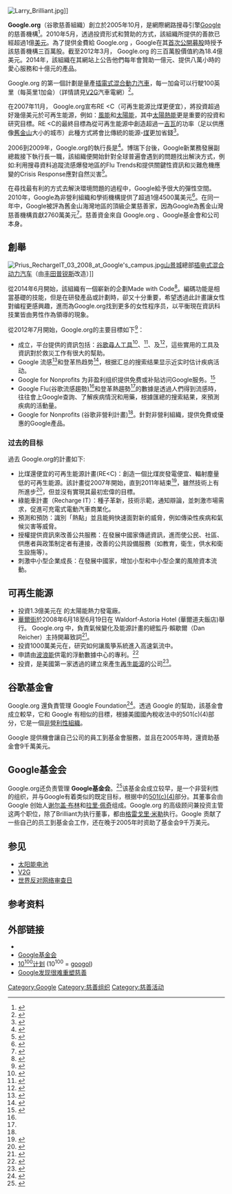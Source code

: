 {{unreliable sources|time=January 2016}}
{{Rough_translation|time=2020-06-03T07:29:07+00:00}}
{{Infobox organization
| name                = Google.org
| image               = Google org logo.svg
| image_size          = 
| formation           = 2005年10月
| founder             = 
| founding_location   = 
| type                = 
| status              = 
| purpose             = 
| headquarters        = 
| location            = 
| coords              = <!-- {{coord|LAT|LON|display=inline,title}} -->
| region              = 
| services            = 
| products            = 
| fields              = 
| leader_title        = 
| leader_name         = 
| key_people          = 
| parent_organization = [[Google|Google]]
| subsidiaries        = 
| budget              = 
| budget_year         = 
| revenue             = 
| revenue_year        = 
| slogan              = 
| website             = {{url|http://www.google.org}}
}}

[[File:Larry_Brilliant.jpg|thumb]]]]

'''Google.org'''（谷歌慈善組織）創立於2005年10月，是網際網路搜尋引擎[[Google|Google]]的慈善機構<ref name="founding">{{cite web|url=http://www.boston.com/business/technology/articles/2005/10/12/google_commits_1_billion_to_charity/|title=Google commits $1 billion to charity: Firm makes good on IPO pledge|publisher=Boston.com|accessdate=2013-11-20|archive-date=2016-03-04|archive-url=https://web.archive.org/web/20160304092807/http://www.boston.com/business/technology/articles/2005/10/12/google_commits_1_billion_to_charity/|dead-url=no}}</ref>。2010年5月，透過投資形式和贊助的方式，該組織所提供的善款已經超過1億[[美元|美元]]。為了提供金費給 Google.org ，Google在其[[首次公開募股|首次公開募股]]時授予該慈善機構三百萬股。截至2012年3月， Google.org 的三百萬股價值約為18.4億美元。2014年，該組織在其網站上公告他們每年會贊助一億元、提供八萬小時的愛心服務和十億元的產品。

Google.org 的第一個計劃是量產[[插電式混合動力汽車|插電式混合動力汽車]]，每一加侖可以行駛100英里（每英里1加侖）（詳情請見[[V2G|V2G]]汽車電網）<ref name="plugin">{{cite news|url=http://www.nytimes.com/2006/09/14/technology/14google.html|title=Philanthropy Google’s Way: Not the Usual|last=Hafner|first=Katie|publisher=New York Times|date=2006-09-14|accessdate=2008-01-07|archive-date=2016-07-23|archive-url=https://web.archive.org/web/20160723065526/http://www.nytimes.com/2006/09/14/technology/14google.html|dead-url=no}}</ref>。

在2007年11月， Google.org宣布RE <C（可再生能源比煤更便宜），將投資超過好幾億美元於可再生能源，例如：[[風能|風能]]和[[太陽能|太陽能]]，其中[[太陽熱能|太陽熱能]]更是重要的投資和研究目標。RE <C的最終目標為從可再生能源中創造超過一[[瓦|吉瓦]]的功率（足以供應像[[舊金山|舊金山]]大小的城市）此種方式將會比傳統的能源-[[煤|煤]]更加省錢<ref name=REC>{{cite web|url=http://www.google.com/corporate/green/energy/|title=Powering a clean energy revolution|publisher=Google|date=2007-11-27|accessdate=2008-03-31|archive-date=2008-12-20|archive-url=https://web.archive.org/web/20081220015152/http://www.google.com/corporate/green/energy/|dead-url=no}}</ref>。

2006到2009年，Google.org的執行長是{{link-en|拉里·博瑞|Larry Brilliant}}<ref name="director">{{cite web|url=http://www.google.com/press/pressrel/brilliant.html|title=Google Names Larry Brilliant as Executive Director of Google.org|publisher=Google, Inc.|accessdate=2008-01-07|archive-date=2012-07-13|archive-url=https://web.archive.org/web/20120713072628/http://www.google.com/press/pressrel/brilliant.html|dead-url=no}}</ref>。博瑞下台後，Google新業務發展副總裁{{le|Megan Smith}}接下執行長一職，該組織便開始針對全球普遍會遇到的問題找出解決方式，例如:利用搜尋資料追蹤流感爆發地區的Flu Trends和提供關鍵性資訊和災難危機應變的Crisis Response應對自然災害<ref>{{cite news |url=http://www.nytimes.com/2009/02/24/technology/companies/24google.html?_r=1&ref=business |title=Google Chief for Charity Steps Down on Revamp |publisher=Nytimes.com |date=2009-02-24 |accessdate=2012-12-12 |archive-date=2013-05-20 |archive-url=https://web.archive.org/web/20130520134730/http://www.nytimes.com/2009/02/24/technology/companies/24google.html?_r=1&ref=business |dead-url=no }}</ref>。

在尋找最有利的方式去解決環境問題的過程中，Google給予很大的彈性空間。2010年，Google為非營利組織和學術機構提供了超過1億4500萬美元<ref>{{cite web |url=http://googleblog.blogspot.com/2011/01/tech-for-good-catching-up-on-googleorg.html |title=Tech for good - catching up on Google.org |publisher=Googleblog.blogspot.com |date= |accessdate=2012-12-12 |archive-date=2018-02-18 |archive-url=https://web.archive.org/web/20180218165718/https://googleblog.blogspot.com/2011/01/tech-for-good-catching-up-on-googleorg.html |dead-url=no }}</ref>。在同一年中，Google被{{link-en|旧金山商业时报|American City Business Journals}}評為舊金山海灣地區的頂級企業慈善家，因為Google為舊金山灣慈善機構貢獻2760萬美元<ref>{{cite web |author=San Francisco Business Times |url=http://www.bizjournals.com/sanfrancisco/news/2011/07/22/google-is-top-bay-area-philanthropist.html |title=Google named Bay Area's top corporate philanthropist |publisher=Bizjournals.com |date=2011-07-22 |accessdate=2012-12-12 |archive-date=2014-08-11 |archive-url=https://web.archive.org/web/20140811032736/http://www.bizjournals.com/sanfrancisco/news/2011/07/22/google-is-top-bay-area-philanthropist.html |dead-url=no }}</ref>。慈善資金來自 Google.org 、Google基金會和公司本身。

==創舉==
[[File:Prius_RechargeIT_03_2008_at_Google's_campus.jpg|thumb]][[山景城_(加利福尼亞州)|山景城]]總部{{link-en|RechargeIT|RechargeIT}}[[插电式混合动力汽车|插电式混合动力汽车]]（由[[丰田普锐斯|丰田普锐斯]]改造）]]

從2014年6月開始，該組織有一個嶄新的企劃Made with Code<ref>{{Cite web |url=http://googleblog.blogspot.com/2014/06/things-you-love-are-made-with-code.html |title=存档副本 |accessdate=2016-02-04 |archive-date=2020-09-16 |archive-url=https://web.archive.org/web/20200916210714/https://googleblog.blogspot.com/2014/06/things-you-love-are-made-with-code.html |dead-url=no }}</ref>。編碼功能是相當基礎的技能，但是在研發產品或計劃時，卻又十分重要，希望透過此計畫讓女性對编程更感興趣，進而為Google.org找到更多的女性程序员，以平衡現在資訊科技業皆由男性作為領導的現象。

從2012年7月開始，Google.org的主要目標如下<ref>{{cite web |url=http://www.google.org/projects.html |title=Projects |publisher=Google.org |date= |accessdate=2012-12-12 |deadurl=yes |archiveurl=https://web.archive.org/web/20130117162240/http://www.google.org/projects.html |archivedate=2013-01-17 }}</ref>：
*成立{{le|谷歌災害應變資訊平台|Google Crisis Response}}，平台提供的資訊包括：[[谷歌尋人工具|谷歌尋人工具]]<ref>{{cite web |url=http://google.org/personfinder |title=Google Person Finder |publisher=Google.org |date= |accessdate=2012-12-12 |archive-date=2020-12-21 |archive-url=https://web.archive.org/web/20201221112005/https://google.org/personfinder/ |dead-url=no }}</ref>、{{le|谷歌災害示警|Google Public Alerts}}<ref>{{cite web |url=http://google.org/publicalerts |title=Google Public Alerts |publisher=Google.org |date= |accessdate=2012-12-12 |archive-date=2021-01-30 |archive-url=https://web.archive.org/web/20210130142155/https://google.org/publicalerts |dead-url=no }}</ref>、及{{le|谷歌防災地圖|Google Crisis Maps}}<ref>{{cite web |url=http://google.org/crisismap |title=Google Crisis Map |publisher=Google.org |date= |accessdate=2012-12-12 |archive-date=2012-04-14 |archive-url=https://web.archive.org/web/20120414035832/http://google.org/crisismap |dead-url=no }}</ref>，這些實用的工具及資訊對於救災工作有很大的幫助。
* Google 流感<ref name="Google Flu Trends">{{cite web |url=http://google.org/flutrends |title=Google Flu Trends |publisher=Google.org |date= |accessdate=2013-06-15 |archive-date=2015-08-13 |archive-url=https://web.archive.org/web/20150813143810/https://www.google.org/flutrends/ |dead-url=no }}</ref>和登革热趋势<ref name="Google Dengue Trends">{{cite web |url=http://google.org/denguetrends |title=Google Dengue Trends |publisher=Google.org |date= |accessdate=2012-12-12 |archive-date=2015-08-16 |archive-url=https://web.archive.org/web/20150816173451/http://www.google.org/denguetrends/ |dead-url=no }}</ref>，根据汇总的搜索结果显示近实时估计疾病活动。
* Google for Nonprofits 为非盈利组织提供免费或补贴访问Google服务。<ref name="Google for nonprofits">{{cite web|url=http://google.org/nonprofits |title=Google for nonprofits |publisher=Google.org |date= |accessdate=2012-12-12}}</ref>
*Google Flu(谷歌流感趨勢)<ref name="Google Flu Trends"/>和登革熱趨勢<ref name="Google Dengue Trends"/>的數據是透過人們得到流感時，往往會上Google查詢、了解疾病情況和用藥，根據匯總的搜索結果，來預測疾病的活動量。
*Google for Nonprofits (谷歌非營利計畫)<ref name="Google for nonprofits"/>。針對非營利組織，提供免費或優惠的Google產品。

===过去的目标===
過去 Google.org的計畫如下:

*比煤還便宜的可再生能源計畫(RE<C)：創造一個比煤炭發電便宜、輻射塵量低的可再生能源。該計畫從2007年開始，直到2011年結束<ref>{{cite web |url=http://tech.fortune.cnn.com/2012/07/12/google-zero-carbon/ |title=Google's zero-carbon quest - Fortune Tech |publisher=Tech.fortune.cnn.com |date= |accessdate=2013-06-15 |deadurl=yes |archiveurl=https://web.archive.org/web/20130526062530/http://tech.fortune.cnn.com/2012/07/12/google-zero-carbon/ |archivedate=2013-05-26 }}</ref>，雖然技術上有所進步<ref>{{cite web |url=http://www.google.org/rec.html |title=RE<C – |publisher=Google.org |date= |accessdate=2013-06-15 |deadurl=yes |archiveurl=https://web.archive.org/web/20130629173557/http://www.google.org/rec.html |archivedate=2013-06-29 }}</ref>，但並沒有實現其最初宏偉的目標。
*綠能車計畫（Recharge IT）：種子革新，技術示範，通知辯論，並刺激市場需求，促進可充電式電動汽車商業化。
*預測和預防：識別「熱點」並且能夠快速面對新的威脅，例如傳染性疾病和氣候災害等威脅。
*授權提供資訊來改善公共服務：在發展中國家傳遞資訊，進而使公民、社區、供應者與政策制定者有連接，改善的公共設備服務（如教育，衛生，供水和衛生設施等）。
*刺激中小型企業成長：在發展中國家，增加小型和中小型企業的風險資本流動。{{citation needed|time=August 2014}}

==可再生能源==
{{main|Google能源}}

*投資1.3億美元在 {{link-en|eSolar|eSolar}} 的太陽能熱力發電廠。
*[[華爾街|華爾街]]{{le|可再生能源座談會|Renewable Energy Finance Forum}}於2008年6月18至6月19日在 Waldorf-Astoria Hotel (華爾道夫飯店)舉行。 Google.org 中，負責氣候變化及能源計畫的總監丹·賴歇爾（Dan Reicher）主持開幕致詞<ref name="reffws">{{cite web|url=http://www.reffwallstreet.com|title=Renewable Energy Finance Forum-Wall Street|publisher=reffwallstreet.org|accessdate=2008-04-28|archive-date=2020-12-01|archive-url=https://web.archive.org/web/20201201053224/https://reffwallstreet.com/|dead-url=no}}</ref>。
*投資1000萬美元在{{le|馬卡尼電力公司|Makani Power}}，研究如何讓風箏系統進入高速氣流中。
*申請由[[波浪能|波浪能]]供電的浮動數據中心的專利。<ref>{{cite web |url=http://thoughtsonglobalwarming.blogspot.com/2008/09/google-files-patent-for-wave-powered.html |title=Thoughts on Global Warming: Google Files Patent for Wave-Powered Floating Data Centers |publisher=Thoughtsonglobalwarming.blogspot.com |date=2008-09-08 |accessdate=2012-12-12 |archive-date=2020-11-09 |archive-url=https://web.archive.org/web/20201109042505/http://thoughtsonglobalwarming.blogspot.com/2008/09/google-files-patent-for-wave-powered.html |dead-url=no }}</ref>
*投資{{le|艾塔洛克地熱能源公司|AltaRock Energy}}，是美國第一家透過{{le|增強地熱能系統|Enhanced Geothermal Systems}}的建立來產生[[再生能源|再生能源]]的公司<ref>{{cite web
|url=http://www.xconomy.com/seattle/2008/08/21/why-vulcan-google-and-atv-are-backing-altarock-energy-betting-on-next-gen-geothermal/
|title=Why Vulcan, Google, and ATV Are Backing AltaRock Energy, Betting on Next-Gen Geothermal
|work=Xconomy
|accessdate=2009-08-20
|last=Huang
|first=Gregory
|archive-date=2016-10-14
|archive-url=https://web.archive.org/web/20161014002917/http://www.xconomy.com/seattle/2008/08/21/why-vulcan-google-and-atv-are-backing-altarock-energy-betting-on-next-gen-geothermal/
|dead-url=no
}}</ref>。

== 谷歌基金會 ==

Google.org 還負責管理 Google Foundation<ref>{{cite web|last=Boss|first=Suzie|url=http://www.ssireview.org/articles/entry/do_no_evil|archiveurl=https://web.archive.org/web/20150427070055/http://www.ssireview.org/articles/entry/do_no_evil|work=[[Stanford_Social_Innovation_Review|Stanford Social Innovation Review]]|deadurl=no|archivedate=2015-04-27|title=Do No Evil|publisher=Google.org|date=2010|accessdate=2015-05-27|quote=Under the DotOrg umbrella sat the smaller Google Foundation, a more traditional 501(c)(3) organization.}}</ref>。透過 Google 的幫助，該基金會成立較早，它和 Google 有相似的目標，根據美國國內稅收法中的501(c)(4)部分，它是一個[[非營利性組織|非營利性組織]]。

Google 提供機會讓自己公司的員工到基金會服務，並且在2005年時，還資助基金會9千萬美元。{{citation needed|time=August 2014}}

==Google基金会==
Google.org还负责管理 '''Google基金会'''。<ref>{{cite web |author=Shona Brown |url=http://www.google.org/about.html |title=About – |publisher=Google.org |date= |accessdate=2012-12-12 |deadurl=yes |archiveurl=https://web.archive.org/web/20100714080922/http://www.google.org/about.html |archivedate=2010-07-14 }}</ref>该基金会成立较早，是一个非营利性的组织，并与Google有着类似的既定目标，根据{{link-en|美国国内税收法|Internal Revenue Code}}中的[[501(c)条款#501(c)(4)|501(c)(4)]]部分。其董事会由 Google 创始人[[谢尔盖·布林|谢尔盖·布林]]和[[拉里·佩奇|拉里·佩奇]]组成。Google.org 的高级顾问兼投资主管这两个职位，除了Brilliant为执行董事，都由[[格雷戈里·米勒|格雷戈里·米勒]]执行。Google 贡献了一些自己的员工到基金会工作，还在晚于2005年时资助了基金会9千万美元。

==参见==
*[[太阳能电池|太阳能电池]]
*[[V2G|V2G]]
*[[世界反对网络审查日|世界反对网络审查日]]

==参考资料==
{{reflist|2}}

==外部链接==
*{{official|http://www.google.org}}{{en}}
*[https://web.archive.org/web/20081029082120/http://www.google.org/foundation.html Google基金会]{{en}}
*[http://www.project10tothe100.com 10<sup>100</sup>计划]{{Wayback|url=http://www.project10tothe100.com/ |date=20110710075927 }} (10<sup>100</sup> = [[googol|googol]]){{en}}
*[http://www.nytimes.com/2011/01/30/business/30charity.html?pagewanted=all Google发现很难重塑慈善] {{Wayback|url=http://www.nytimes.com/2011/01/30/business/30charity.html?pagewanted=all |date=20181218193416 }}{{en}}

{{Google公司}}

{{DEFAULTSORT:Google.Org}}
[[Category:Google|Category:Google]]
[[Category:慈善组织|Category:慈善组织]]
[[Category:慈善活动|Category:慈善活动]]